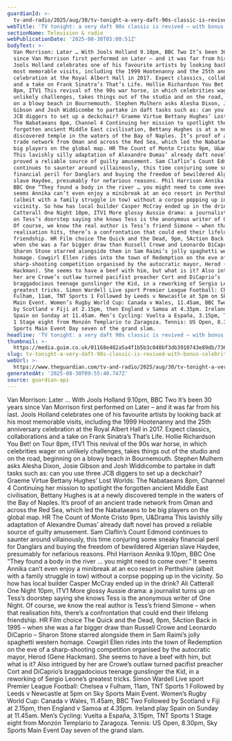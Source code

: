 ```yaml
---
guardianId: >-
  tv-and-radio/2025/aug/30/tv-tonight-a-very-daft-90s-classic-is-revived-with-bonus-celebrities
webTitle: 'TV tonight: a very daft 90s classic is revived – with bonus celebrities '
sectionName: Television & radio
webPublicationDate: '2025-08-30T05:00:51Z'
bodyText: >-
  Van Morrison: Later … With Jools Holland 9.10pm, BBC Two It’s been 30 years
  since Van Morrison first performed on Later – and it was far from his last.
  Jools Holland celebrates one of his favourite artists by looking back at his
  most memorable visits, including the 1999 Hootenanny and the 25th anniversary
  celebration at the Royal Albert Hall in 2017. Expect classics, collaborations
  and a take on Frank Sinatra’s That’s Life. Hollie Richardson You Bet! on Tour
  8pm, ITV1 This revival of the 90s war horse, in which celebrities wager on
  unlikely challenges, takes things out of the studio and on the road, beginning
  on a blowy beach in Bournemouth. Stephen Mulhern asks Alesha Dixon, Josie
  Gibson and Josh Widdicombe to partake in daft tasks such as: can you use three
  JCB diggers to set up a deckchair? Graeme Virtue Bettany Hughes’ Lost Worlds:
  The Nabataeans 8pm, Channel 4 Continuing her mission to spotlight the
  forgotten ancient Middle East civilisation, Bettany Hughes is at a newly
  discovered temple in the waters of the Bay of Naples. It’s proof of an ancient
  trade network from Oman and across the Red Sea, which led the Nabataeans to be
  big players on the global map. HR The Count of Monte Cristo 9pm, U&amp;Drama
  This lavishly silly adaptation of Alexandre Dumas’ already daft novel has
  proved a reliable source of guilty amusement. Sam Claflin’s Count Edmond
  continues to saunter around villainously, this time conjuring some sneaky
  financial peril for Danglars and buying the freedom of bewildered Algerian
  slave Haydee, presumably for nefarious reasons. Phil Harrison Annika 9.10pm,
  BBC One “They found a body in the river … you might need to come over.” It
  seems Annika can’t even enjoy a minibreak at an eco resort in Perthshire
  (albeit with a family struggle in tow) without a corpse popping up in the
  vicinity. So how has local builder Casper McCray ended up in the drink? Ali
  Catterall One Night 10pm, ITV1 More glossy Aussie drama: a journalist turns up
  on Tess’s doorstep saying she knows Tess is the anonymous writer of One Night.
  Of course, we know the real author is Tess’s friend Simone – when that
  realisation hits, there’s a confrontation that could end their lifelong
  friendship. HR Film choice The Quick and the Dead, 9pm, 5Action Back in 1995 –
  when she was a far bigger draw than Russell Crowe and Leonardo DiCaprio –
  Sharon Stone starred alongside them in Sam Raimi’s jolly spaghetti western
  homage. Cowgirl Ellen rides into the town of Redemption on the eve of a
  sharp-shooting competition organised by the autocratic mayor, Herod (Gene
  Hackman). She seems to have a beef with him, but what is it? Also intrigued by
  her are Crowe’s outlaw turned pacifist preacher Cort and DiCaprio’s
  braggadocious teenage gunslinger the Kid, in a reworking of Sergio Leone’s
  greatest tricks. Simon Wardell Live sport Premier League Football: Chelsea v
  Fulham, 11am, TNT Sports 1 Followed by Leeds v Newcastle at 5pm on Sky Sports
  Main Event. Women’s Rugby World Cup: Canada v Wales, 11.45am, BBC Two Followed
  by Scotland v Fiji at 2.15pm, then England v Samoa at 4.35pm. Ireland play
  Spain on Sunday at 11.45am. Men’s Cycling: Vuelta a España, 3.15pm, TNT Sports
  1 Stage eight from Monzón Templario to Zaragoza. Tennis: US Open, 8.30pm, Sky
  Sports Main Event Day seven of the grand slam.
headline: 'TV tonight: a very daft 90s classic is revived – with bonus celebrities '
thumbnail: >-
  https://media.guim.co.uk/01168e482a5a4f1b5b3c048bf3db3910743e89db/736_0_5971_4776/500.jpg
slug: tv-tonight-a-very-daft-90s-classic-is-revived-with-bonus-celebrities
webUrl: >-
  https://www.theguardian.com/tv-and-radio/2025/aug/30/tv-tonight-a-very-daft-90s-classic-is-revived-with-bonus-celebrities
generatedAt: '2025-08-30T09:55:40.747Z'
source: guardian-api
---
```

Van Morrison: Later … With Jools Holland 9.10pm, BBC Two It’s been 30 years since Van Morrison first performed on Later – and it was far from his last. Jools Holland celebrates one of his favourite artists by looking back at his most memorable visits, including the 1999 Hootenanny and the 25th anniversary celebration at the Royal Albert Hall in 2017. Expect classics, collaborations and a take on Frank Sinatra’s That’s Life. Hollie Richardson You Bet! on Tour 8pm, ITV1 This revival of the 90s war horse, in which celebrities wager on unlikely challenges, takes things out of the studio and on the road, beginning on a blowy beach in Bournemouth. Stephen Mulhern asks Alesha Dixon, Josie Gibson and Josh Widdicombe to partake in daft tasks such as: can you use three JCB diggers to set up a deckchair? Graeme Virtue Bettany Hughes’ Lost Worlds: The Nabataeans 8pm, Channel 4 Continuing her mission to spotlight the forgotten ancient Middle East civilisation, Bettany Hughes is at a newly discovered temple in the waters of the Bay of Naples. It’s proof of an ancient trade network from Oman and across the Red Sea, which led the Nabataeans to be big players on the global map. HR The Count of Monte Cristo 9pm, U&amp;Drama This lavishly silly adaptation of Alexandre Dumas’ already daft novel has proved a reliable source of guilty amusement. Sam Claflin’s Count Edmond continues to saunter around villainously, this time conjuring some sneaky financial peril for Danglars and buying the freedom of bewildered Algerian slave Haydee, presumably for nefarious reasons. Phil Harrison Annika 9.10pm, BBC One “They found a body in the river … you might need to come over.” It seems Annika can’t even enjoy a minibreak at an eco resort in Perthshire (albeit with a family struggle in tow) without a corpse popping up in the vicinity. So how has local builder Casper McCray ended up in the drink? Ali Catterall One Night 10pm, ITV1 More glossy Aussie drama: a journalist turns up on Tess’s doorstep saying she knows Tess is the anonymous writer of One Night. Of course, we know the real author is Tess’s friend Simone – when that realisation hits, there’s a confrontation that could end their lifelong friendship. HR Film choice The Quick and the Dead, 9pm, 5Action Back in 1995 – when she was a far bigger draw than Russell Crowe and Leonardo DiCaprio – Sharon Stone starred alongside them in Sam Raimi’s jolly spaghetti western homage. Cowgirl Ellen rides into the town of Redemption on the eve of a sharp-shooting competition organised by the autocratic mayor, Herod (Gene Hackman). She seems to have a beef with him, but what is it? Also intrigued by her are Crowe’s outlaw turned pacifist preacher Cort and DiCaprio’s braggadocious teenage gunslinger the Kid, in a reworking of Sergio Leone’s greatest tricks. Simon Wardell Live sport Premier League Football: Chelsea v Fulham, 11am, TNT Sports 1 Followed by Leeds v Newcastle at 5pm on Sky Sports Main Event. Women’s Rugby World Cup: Canada v Wales, 11.45am, BBC Two Followed by Scotland v Fiji at 2.15pm, then England v Samoa at 4.35pm. Ireland play Spain on Sunday at 11.45am. Men’s Cycling: Vuelta a España, 3.15pm, TNT Sports 1 Stage eight from Monzón Templario to Zaragoza. Tennis: US Open, 8.30pm, Sky Sports Main Event Day seven of the grand slam.
